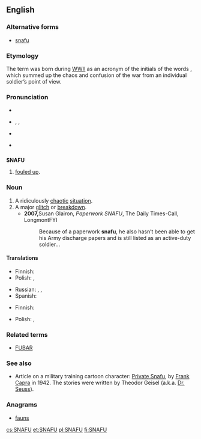 ==English==
{{wikipedia}}

===Alternative forms===
* [[snafu]]

===Etymology===
The term was born during [[WWII]] as an acronym of the initials of the words {{term||'''s'''ituation '''n'''ormal, '''a'''ll '''f'''ucked '''u'''p}}, which summed up the chaos and confusion of the war from an individual soldier’s point of view. 

===Pronunciation===
* {{audio|En-uk-snafu.ogg|Audio (UK)}}
* {{a|UK}} {{enPR|snä'foo͞}}, {{IPA|/ˈsnɑːfuː/}}, {{X-SAMPA|/"snA:fu:/}}
* {{a|US}} {{IPA|/snæːˈfuː/}}
* {{audio|en-us-SNAFU.ogg|Audio (US)}}

==={{acronym-old}}===
'''SNAFU'''

# {{context|military slang|euphemistically}} [[foul up|fouled up]].

===Noun===
{{en-noun}}

# A ridiculously [[chaotic]] [[situation]].
# A major [[glitch]] or [[breakdown]].
#* '''2007, '''Susan Glairon, ''Paperwork SNAFU'',  The Daily Times-Call, LongmontFYI
#*: Because of a paperwork '''snafu''', he also hasn’t been able to get his Army discharge papers and is still listed as an active-duty soldier…

====Translations====
{{trans-top|ridiculously chaotic situation}}
* Finnish: {{t-|fi|hässäkkä}}
* Polish: {{t+|pl|bałagan|m}}, {{t+|pl|burdel|m}}
{{trans-mid}}
* Russian: {{t+|ru|путаница|f|tr=pútanica|sc=Cyrl}}, {{t+|ru|неразбериха|f|tr=nerazberíxa|sc=Cyrl}}, {{t+|ru|бардак|m|tr=bardák|sc=Cyrl}}
* Spanish: {{t|es|confusión}}
{{trans-bottom}}

{{trans-top|major glitch or breakdown}}
* Finnish: {{t+|fi|sotku}}
{{trans-mid}}
* Polish: {{t-|pl|potknięcie}}, {{t+|pl|wpadka|f}}
{{trans-bottom}}

===Related terms===
* [[FUBAR]]

===See also===
* Article on a military training cartoon character: [[w:Private Snafu|Private Snafu]], by [[w:Frank Capra|Frank Capra]] in 1942.  The stories were written by Theodor Geisel (a.k.a. [[w:Dr. Seuss|Dr. Seuss]]).

===Anagrams===
* [[fauns#English|fauns]]

[[cs:SNAFU]]
[[et:SNAFU]]
[[pl:SNAFU]]
[[fi:SNAFU]]